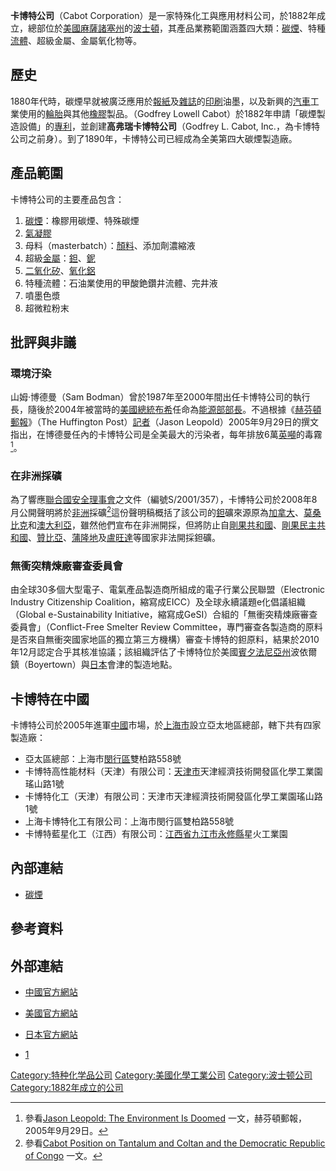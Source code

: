 {{Infobox Company 
| company_name = 卡博特公司
| company_name_en = Cabot Corporation
| company_logo = [[File:Cabot_logo.gif|90px]]
| company_type = [[上市公司|上市公司]]
| market_information = {{nyse|CBT}}<br>（1986年7月15日上市）
| foundation = 1882年
| location = {{USA}}[[麻薩諸塞州|麻薩諸塞州]][[波士頓|波士頓]]雙海港道13樓
| zip_code = 02210
| telephone_no = +1-617-345-0100
| key_people = [[創辦人|創辦人]]：蓋佛瑞·卡博特（Godfrey Lowell Cabot）<br>[[首席执行官|CEO]]：派崔克·普雷沃斯特（Patrick Prevost）
| industry = 化工製造業
| products = [[碳煙|碳煙]]、[[氣凝膠|氣凝膠]]、[[二氧化硅|二氧化矽]]、[[氧化鋁|氧化鋁]]等
| capital = 
| company_slogan = Creating What Matters
| revenue = 28億9千3百萬[[美元|美元]]（2010年12月）
| operating_income = 2億4千8百萬美元（2010年12月）
| net_income = 1億6千2百萬美元（2010年12月）
| num_employees = 4,400人
| parent =
| subsid = 
| homepage = http://www.cabot-corp.com/
| footnotes = 
}}
'''卡博特公司'''（Cabot Corporation）是一家特殊化工與應用材料公司，於1882年成立，總部位於[[美國|美國]][[麻薩諸塞州|麻薩諸塞州]]的[[波士頓|波士頓]]，其產品業務範圍涵蓋四大類：[[碳煙|碳煙]]、特種[[流體|流體]]、超級金屬、金屬氧化物等。

== 歷史 ==
1880年代時，碳煙早就被廣泛應用於[[報紙|報紙]]及[[雜誌|雜誌]]的[[印刷|印刷]]油墨，以及新興的[[汽車|汽車]]工業使用的[[輪胎|輪胎]]與其他[[橡膠|橡膠]]製品。{{link-en|高弗瑞·卡博特|Godfrey Lowell Cabot}}（Godfrey Lowell Cabot）於1882年申請「碳煙製造設備」的[[專利|專利]]，並創建'''高弗瑞卡博特公司'''（Godfrey L. Cabot, Inc.，為卡博特公司之前身）。到了1890年，卡博特公司已經成為全美第四大碳煙製造廠。

== 產品範圍 ==
卡博特公司的主要產品包含：
# [[碳煙|碳煙]]：橡膠用碳煙、特殊碳煙
# [[氣凝膠|氣凝膠]]
# 母料（masterbatch）：[[顏料|顏料]]、添加劑濃縮液
# 超級[[金屬|金屬]]：[[鉭|鉭]]、[[鈮|鈮]]
# [[二氧化硅|二氧化矽]]、[[氧化鋁|氧化鋁]]
# 特種流體：石油業使用的甲酸銫鑽井流體、完井液
# 噴墨色漿
# 超微粒粉末

== 批評與非議 ==
=== 環境汙染 ===
山姆·博德曼（Sam Bodman）曾於1987年至2000年間出任卡博特公司的執行長，隨後於2004年被當時的[[美國總統|美國總統]][[乔治·沃克·布什|布希]]任命為[[美國能源部長|能源部部長]]。不過根據《[[赫芬頓郵報|赫芬頓郵報]]》（The Huffington Post）[[記者|記者]]{{link-en|傑生·利奧波德|Jason Leopold}}（Jason Leopold）2005年9月29日的撰文指出，在博德曼任內的卡博特公司是全美最大的污染者，每年排放6萬[[英噸|英噸]]的毒霧<ref>參看{{en}}[http://www.huffingtonpost.com/jason-leopold/the-environment-is-doomed_b_8083.html Jason Leopold: The Environment Is Doomed] {{Wayback|url=http://www.huffingtonpost.com/jason-leopold/the-environment-is-doomed_b_8083.html |date=20160304074831 }}一文，赫芬頓郵報，2005年9月29日。</ref>。

=== 在非洲採礦 ===
為了響應[[聯合國安全理事會|聯合國安全理事會]]之文件（編號S/2001/357），卡博特公司於2008年8月公開聲明將於[[非洲|非洲]]採礦<ref>參看{{en}}[http://www.cabot-corp.com/Tantalum/GN200809161037AM6983/?WT.mc_id=%7C Cabot Position on Tantalum and Coltan and the Democratic Republic of Congo] {{Wayback|url=http://www.cabot-corp.com/Tantalum/GN200809161037AM6983/?WT.mc_id=%7C |date=20110928030030 }}一文。</ref>這份聲明稿概括了該公司的[[鉭|鉭]]礦來源原為[[加拿大|加拿大]]、[[莫桑比克|莫桑比克]]和[[澳大利亞|澳大利亞]]，雖然他們宣布在非洲開採，但將防止自[[剛果共和國|剛果共和國]]、[[剛果民主共和國|剛果民主共和國]]、[[贊比亞|贊比亞]]、[[蒲隆地|蒲隆地]]及[[盧旺達|盧旺達]]等國家非法開採鉭礦。

=== 無衝突精煉廠審查委員會 ===
由全球30多個大型電子、電氣產品製造商所組成的電子行業公民聯盟（Electronic Industry Citizenship Coalition，縮寫成EICC）及全球永續議題e化倡議組織（Global e-Sustainability Initiative，縮寫成GeSI）合組的「無衝突精煉廠審查委員會」（Conflict-Free Smelter Review Committee，專門審查各製造商的原料是否來自無衝突國家地區的獨立第三方機構）審查卡博特的鉭原料，結果於2010年12月認定合乎其核准協議；該組織評估了卡博特位於美國[[賓夕法尼亞州|賓夕法尼亞州]]波依爾鎮（Boyertown）與[[日本|日本]]會津的製造地點。

== 卡博特在中國 ==
卡博特公司於2005年進軍[[中國|中國]]市場，於[[上海市|上海市]]設立亞太地區總部，轄下共有四家製造廠：
* 亞太區總部：上海市[[閔行區|閔行區]]雙柏路558號
* 卡博特高性能材料（天津）有限公司：[[天津市|天津市]]天津經濟技術開發區化學工業園瑤山路1號
* 卡博特化工（天津）有限公司：天津市天津經濟技術開發區化學工業園瑤山路1號
* 上海卡博特化工有限公司：上海市閔行區雙柏路558號
* 卡博特藍星化工（江西）有限公司：[[江西省|江西省]][[九江市|九江市]][[永修縣|永修縣]]星火工業園

== 內部連結 ==
* [[碳煙|碳煙]]

== 參考資料 ==
{{reflist}}

== 外部連結 ==
* [https://web.archive.org/web/20110824033122/http://www.cabot-corp.cn/ 中國官方網站]
* {{en}}[http://www.cabot-corp.com/ 美國官方網站] {{Wayback|url=http://www.cabot-corp.com/ |date=20141026135755 }}
* {{ja}}[https://web.archive.org/web/20110825113038/http://www.cabot-corp.jp/ 日本官方網站]
* [https://www.jtst.com.tw/news.html/台灣代理網站]


[[Category:特种化学品公司|Category:特种化学品公司]]
[[Category:美國化學工業公司|Category:美國化學工業公司]]
[[Category:波士顿公司|Category:波士顿公司]]
[[Category:1882年成立的公司|Category:1882年成立的公司]]